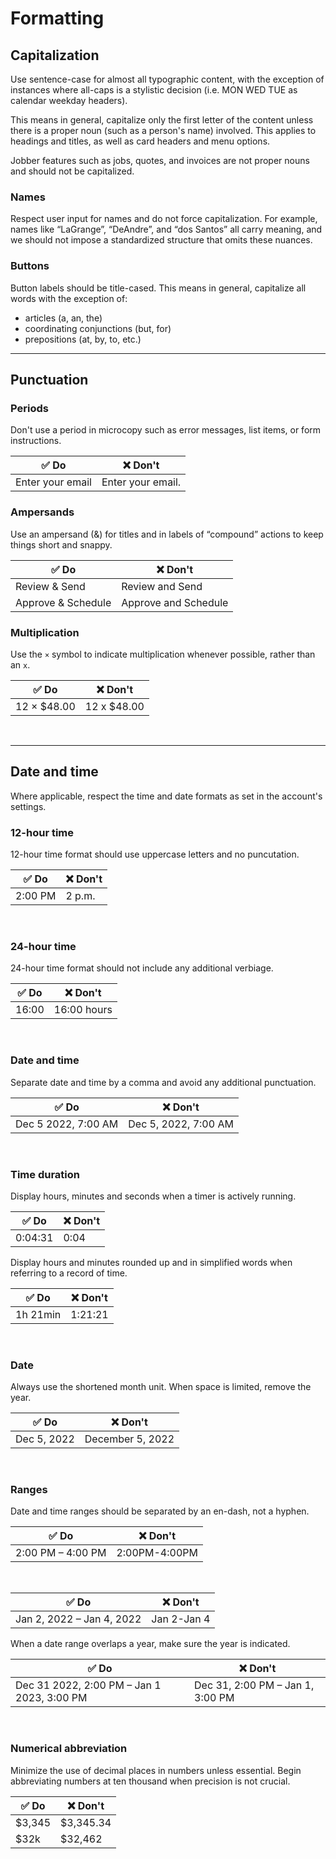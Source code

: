
<Meta title="Content/Formatting" />

# Formatting

## Capitalization

Use sentence-case for almost all typographic content, with the exception of
instances where all-caps is a stylistic decision (i.e. MON WED TUE as calendar
weekday headers).

This means in general, capitalize only the first letter of the content unless
there is a proper noun (such as a person's name) involved. This applies to
headings and titles, as well as card headers and menu options.

Jobber features such as jobs, quotes, and invoices are not proper nouns and
should not be capitalized.

### Names

Respect user input for names and do not force capitalization. For example, names
like “LaGrange”, “DeAndre”, and “dos Santos” all carry meaning, and we should
not impose a standardized structure that omits these nuances.

### Buttons

Button labels should be title-cased. This means in general, capitalize all words
with the exception of:

- articles (a, an, the)
- coordinating conjunctions (but, for)
- prepositions (at, by, to, etc.)

---

## Punctuation

### Periods

Don't use a period in microcopy such as error messages, list items, or form
instructions.

| ✅ **Do**        | ❌ **Don't**      |
| ---------------- | ----------------- |
| Enter your email | Enter your email. |

### Ampersands

Use an ampersand (&) for titles and in labels of “compound” actions to keep
things short and snappy.

| ✅ **Do**          | ❌ **Don't**         |
| ------------------ | -------------------- |
| Review & Send      | Review and Send      |
| Approve & Schedule | Approve and Schedule |

### Multiplication

Use the `×` symbol to indicate multiplication whenever possible, rather than an
`x`.

| **✅ Do**   | **❌ Don't** |
| ----------- | ------------ |
| 12 × $48.00 | 12 x $48.00  |

<br />

---

## Date and time

Where applicable, respect the time and date formats as set in the account's
settings.

### 12-hour time

12-hour time format should use uppercase letters and no puncutation.

| ✅ **Do** | ❌ **Don't** |
| --------- | ------------ |
| 2:00 PM   | 2 p.m.       |

<br />

### 24-hour time

24-hour time format should not include any additional verbiage.

| ✅ **Do** | ❌ **Don't** |
| --------- | ------------ |
| 16:00     | 16:00 hours  |

<br />

### Date and time

Separate date and time by a comma and avoid any additional punctuation.

| ✅ **Do**           | ❌ **Don't**         |
| ------------------- | -------------------- |
| Dec 5 2022, 7:00 AM | Dec 5, 2022, 7:00 AM |

<br />

### Time duration

Display hours, minutes and seconds when a timer is actively running.

| ✅ **Do** | ❌ **Don't** |
| --------- | ------------ |
| 0:04:31   | 0:04         |

Display hours and minutes rounded up and in simplified words when referring to a
record of time.

| ✅ **Do** | ❌ **Don't** |
| --------- | ------------ |
| 1h 21min  | 1:21:21      |

<br />

### Date

Always use the shortened month unit. When space is limited, remove the year.

| ✅ **Do**   | ❌ **Don't**     |
| ----------- | ---------------- |
| Dec 5, 2022 | December 5, 2022 |

<br />

### Ranges

Date and time ranges should be separated by an en-dash, not a hyphen.

| ✅ **Do**               | ❌ **Don't**  |
| ----------------------- | ------------- |
| 2:00 PM &#8211; 4:00 PM | 2:00PM-4:00PM |

<br />

| ✅ **Do**                       | ❌ **Don't** |
| ------------------------------- | ------------ |
| Jan 2, 2022 &#8211; Jan 4, 2022 | Jan 2-Jan 4  |

When a date range overlaps a year, make sure the year is indicated.

| ✅ **Do**                                        | ❌ **Don't**                           |
| ------------------------------------------------ | -------------------------------------- |
| Dec 31 2022, 2:00 PM &#8211; Jan 1 2023, 3:00 PM | Dec 31, 2:00 PM &#8211; Jan 1, 3:00 PM |

<br />

### Numerical abbreviation

Minimize the use of decimal places in numbers unless essential. Begin abbreviating numbers at ten thousand when precision is not crucial.

| ✅ **Do**     | ❌ **Don't**     |
| ------------- | --------------  |
| $3,345        | $3,345.34       |
| $32k          | $32,462         |

